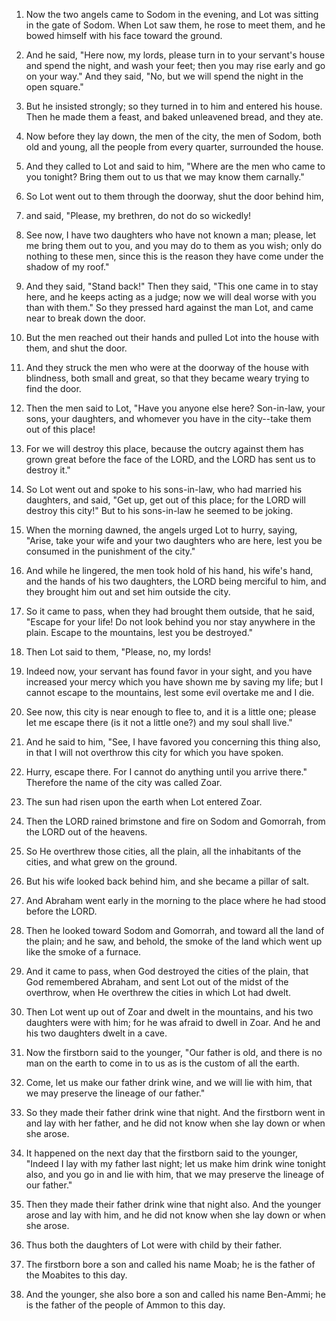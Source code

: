 
1. Now the two angels came to Sodom in the evening, and Lot was sitting in the gate of Sodom. When Lot saw them, he rose to meet them, and he bowed himself with his face toward the ground.

2. And he said, "Here now, my lords, please turn in to your servant's house and spend the night, and wash your feet; then you may rise early and go on your way." And they said, "No, but we will spend the night in the open square."

3. But he insisted strongly; so they turned in to him and entered his house. Then he made them a feast, and baked unleavened bread, and they ate.

4. Now before they lay down, the men of the city, the men of Sodom, both old and young, all the people from every quarter, surrounded the house.

5. And they called to Lot and said to him, "Where are the men who came to you tonight? Bring them out to us that we may know them carnally."

6. So Lot went out to them through the doorway, shut the door behind him,

7. and said, "Please, my brethren, do not do so wickedly!

8. See now, I have two daughters who have not known a man; please, let me bring them out to you, and you may do to them as you wish; only do nothing to these men, since this is the reason they have come under the shadow of my roof."

9. And they said, "Stand back!" Then they said, "This one came in to stay here, and he keeps acting as a judge; now we will deal worse with you than with them." So they pressed hard against the man Lot, and came near to break down the door.

10. But the men reached out their hands and pulled Lot into the house with them, and shut the door.

11. And they struck the men who were at the doorway of the house with blindness, both small and great, so that they became weary trying to find the door.

12. Then the men said to Lot, "Have you anyone else here? Son-in-law, your sons, your daughters, and whomever you have in the city--take them out of this place!

13. For we will destroy this place, because the outcry against them has grown great before the face of the LORD, and the LORD has sent us to destroy it."

14. So Lot went out and spoke to his sons-in-law, who had married his daughters, and said, "Get up, get out of this place; for the LORD will destroy this city!" But to his sons-in-law he seemed to be joking.

15. When the morning dawned, the angels urged Lot to hurry, saying, "Arise, take your wife and your two daughters who are here, lest you be consumed in the punishment of the city."

16. And while he lingered, the men took hold of his hand, his wife's hand, and the hands of his two daughters, the LORD being merciful to him, and they brought him out and set him outside the city.

17. So it came to pass, when they had brought them outside, that he said, "Escape for your life! Do not look behind you nor stay anywhere in the plain. Escape to the mountains, lest you be destroyed."

18. Then Lot said to them, "Please, no, my lords!

19. Indeed now, your servant has found favor in your sight, and you have increased your mercy which you have shown me by saving my life; but I cannot escape to the mountains, lest some evil overtake me and I die.

20. See now, this city is near enough to flee to, and it is a little one; please let me escape there (is it not a little one?) and my soul shall live."

21. And he said to him, "See, I have favored you concerning this thing also, in that I will not overthrow this city for which you have spoken.

22. Hurry, escape there. For I cannot do anything until you arrive there." Therefore the name of the city was called Zoar.

23. The sun had risen upon the earth when Lot entered Zoar.

24. Then the LORD rained brimstone and fire on Sodom and Gomorrah, from the LORD out of the heavens.

25. So He overthrew those cities, all the plain, all the inhabitants of the cities, and what grew on the ground.

26. But his wife looked back behind him, and she became a pillar of salt.

27. And Abraham went early in the morning to the place where he had stood before the LORD.

28. Then he looked toward Sodom and Gomorrah, and toward all the land of the plain; and he saw, and behold, the smoke of the land which went up like the smoke of a furnace.

29. And it came to pass, when God destroyed the cities of the plain, that God remembered Abraham, and sent Lot out of the midst of the overthrow, when He overthrew the cities in which Lot had dwelt.

30. Then Lot went up out of Zoar and dwelt in the mountains, and his two daughters were with him; for he was afraid to dwell in Zoar. And he and his two daughters dwelt in a cave.

31. Now the firstborn said to the younger, "Our father is old, and there is no man on the earth to come in to us as is the custom of all the earth.

32. Come, let us make our father drink wine, and we will lie with him, that we may preserve the lineage of our father."

33. So they made their father drink wine that night. And the firstborn went in and lay with her father, and he did not know when she lay down or when she arose.

34. It happened on the next day that the firstborn said to the younger, "Indeed I lay with my father last night; let us make him drink wine tonight also, and you go in and lie with him, that we may preserve the lineage of our father."

35. Then they made their father drink wine that night also. And the younger arose and lay with him, and he did not know when she lay down or when she arose.

36. Thus both the daughters of Lot were with child by their father.

37. The firstborn bore a son and called his name Moab; he is the father of the Moabites to this day.

38. And the younger, she also bore a son and called his name Ben-Ammi; he is the father of the people of Ammon to this day.


